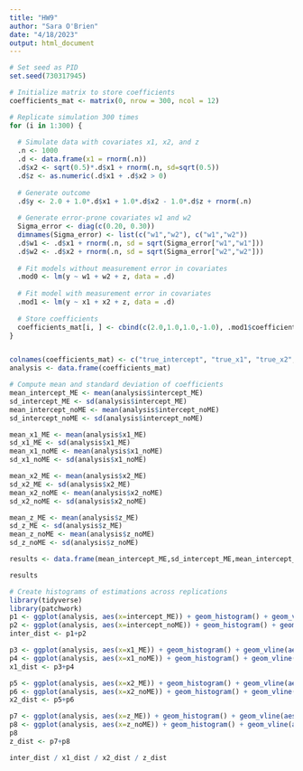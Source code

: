 ```yaml
---
title: "HW9"
author: "Sara O'Brien"
date: "4/18/2023"
output: html_document
---
```


```r
# Set seed as PID
set.seed(730317945)

# Initialize matrix to store coefficients
coefficients_mat <- matrix(0, nrow = 300, ncol = 12)

# Replicate simulation 300 times
for (i in 1:300) {
  
  # Simulate data with covariates x1, x2, and z
  .n <- 1000
  .d <- data.frame(x1 = rnorm(.n))
  .d$x2 <- sqrt(0.5)*.d$x1 + rnorm(.n, sd=sqrt(0.5))
  .d$z <- as.numeric(.d$x1 + .d$x2 > 0)
  
  # Generate outcome
  .d$y <- 2.0 + 1.0*.d$x1 + 1.0*.d$x2 - 1.0*.d$z + rnorm(.n)
  
  # Generate error-prone covariates w1 and w2
  Sigma_error <- diag(c(0.20, 0.30))
  dimnames(Sigma_error) <- list(c("w1","w2"), c("w1","w2"))
  .d$w1 <- .d$x1 + rnorm(.n, sd = sqrt(Sigma_error["w1","w1"]))
  .d$w2 <- .d$x2 + rnorm(.n, sd = sqrt(Sigma_error["w2","w2"]))
  
  # Fit models without measurement error in covariates
  .mod0 <- lm(y ~ w1 + w2 + z, data = .d)
  
  # Fit model with measurement error in covariates
  .mod1 <- lm(y ~ x1 + x2 + z, data = .d)
  
  # Store coefficients
  coefficients_mat[i, ] <- cbind(c(2.0,1.0,1.0,-1.0), .mod1$coefficients, .mod0$coefficients)
}


colnames(coefficients_mat) <- c("true_intercept", "true_x1", "true_x2", "true_z", "intercept_ME", "x1_ME", "x2_ME", "z_ME", "intercept_noME", "x1_noME", "x2_noME", "z_noME")
analysis <- data.frame(coefficients_mat)

# Compute mean and standard deviation of coefficients
mean_intercept_ME <- mean(analysis$intercept_ME)
sd_intercept_ME <- sd(analysis$intercept_ME)
mean_intercept_noME <- mean(analysis$intercept_noME)
sd_intercept_noME <- sd(analysis$intercept_noME)

mean_x1_ME <- mean(analysis$x1_ME)
sd_x1_ME <- sd(analysis$x1_ME)
mean_x1_noME <- mean(analysis$x1_noME)
sd_x1_noME <- sd(analysis$x1_noME)

mean_x2_ME <- mean(analysis$x2_ME)
sd_x2_ME <- sd(analysis$x2_ME)
mean_x2_noME <- mean(analysis$x2_noME)
sd_x2_noME <- sd(analysis$x2_noME)

mean_z_ME <- mean(analysis$z_ME)
sd_z_ME <- sd(analysis$z_ME)
mean_z_noME <- mean(analysis$z_noME)
sd_z_noME <- sd(analysis$z_noME)

results <- data.frame(mean_intercept_ME,sd_intercept_ME,mean_intercept_noME,sd_intercept_noME,mean_x1_ME,sd_x1_ME,mean_x1_noME,sd_x1_noME,mean_x2_ME,sd_x2_ME,mean_x2_noME,sd_x2_noME,mean_z_ME,sd_z_ME,mean_z_noME,sd_z_noME)

results

# Create histograms of estimations across replications
library(tidyverse)
library(patchwork)
p1 <- ggplot(analysis, aes(x=intercept_ME)) + geom_histogram() + geom_vline(aes(xintercept=2,color='red')) + theme(legend.position = "none") + ggtitle('Intercept w/ Measurement Error')
p2 <- ggplot(analysis, aes(x=intercept_noME)) + geom_histogram() + geom_vline(aes(xintercept=2,color='red')) + theme(legend.position = "none") + ggtitle('Intercept w/o Measurement Error')
inter_dist <- p1+p2

p3 <- ggplot(analysis, aes(x=x1_ME)) + geom_histogram() + geom_vline(aes(xintercept=1,color='red')) + theme(legend.position = "none") + ggtitle('x_1 w/ Measurement Error')
p4 <- ggplot(analysis, aes(x=x1_noME)) + geom_histogram() + geom_vline(aes(xintercept=1,color='red')) + theme(legend.position = "none") + ggtitle('x_1 w/o Measurement Error')
x1_dist <- p3+p4

p5 <- ggplot(analysis, aes(x=x2_ME)) + geom_histogram() + geom_vline(aes(xintercept=1,color='red')) + theme(legend.position = "none") + ggtitle('x_2 w/ Measurement Error')
p6 <- ggplot(analysis, aes(x=x2_noME)) + geom_histogram() + geom_vline(aes(xintercept=1,color='red')) + theme(legend.position = "none") + ggtitle('x_2 w/o Measurement Error')
x2_dist <- p5+p6

p7 <- ggplot(analysis, aes(x=z_ME)) + geom_histogram() + geom_vline(aes(xintercept=-1,color='red')) + theme(legend.position = "none") + ggtitle('z w/ Measurement Error')
p8 <- ggplot(analysis, aes(x=z_noME)) + geom_histogram() + geom_vline(aes(xintercept=-1,color='red')) + theme(legend.position = "none") + ggtitle('z w/o Measurement Error')
p8
z_dist <- p7+p8

inter_dist / x1_dist / x2_dist / z_dist 
```

